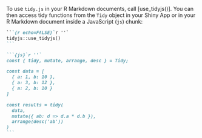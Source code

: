 To use `tidy.js` in your R Markdown documents, call [use_tidyjs()]. You can then
access tidy functions from the `Tidy` object in your Shiny App or in your
R Markdown document inside a JavaScript (`js`) chunk:

````markdown
```{r echo=FALSE}`r ''`
tidyjs::use_tidyjs()
```

```{js}`r ''`
const { tidy, mutate, arrange, desc } = Tidy;

const data = [
  { a: 1, b: 10 }, 
  { a: 3, b: 12 }, 
  { a: 2, b: 10 }
]

const results = tidy(
  data, 
  mutate({ ab: d => d.a * d.b }),
  arrange(desc('ab'))
)
```
````
